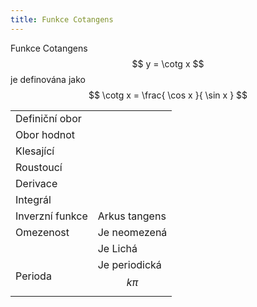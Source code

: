```yaml
---
title: Funkce Cotangens
---
```


Funkce Cotangens $$ y = \cotg x $$ je definována jako $$ \cotg x = \frac{ \cos x }{ \sin x } $$

| | |
| --- | --- |
| Definiční obor | <Latex formula="\displaystyle \Reals \setminus \lbrace  k \pi \rbrace , k \in \Z" /> |
| Obor hodnot | <Latex formula="\Reals" /> |
| Klesající | <Latex formula="\displaystyle \Big( k \pi ; \pi + k \pi \Big) , k \in \Z" /> |
| Roustoucí | <Latex formula="\displaystyle \Big( - \frac{\pi}{2} + k \pi ; \frac{\pi}{2} + k \pi \Big) , k \in \Z" /> |
| Derivace | <Latex formula="\displaystyle ( \cotg x )' = - \frac{1}{\sin^2 x}" /> |
| Integrál | <Latex formula="\displaystyle \int \cotg x d x = \ln  \vert \sin x \vert + c" /> |
| Inverzní funkce | <Latex formula="arccotg \alpha \space x \in (0; \pi)" /> Arkus tangens |
| Omezenost | Je neomezená |
| | Je Lichá |
| Perioda | Je periodická $$  k \pi $$ |

<Latex formula="" />